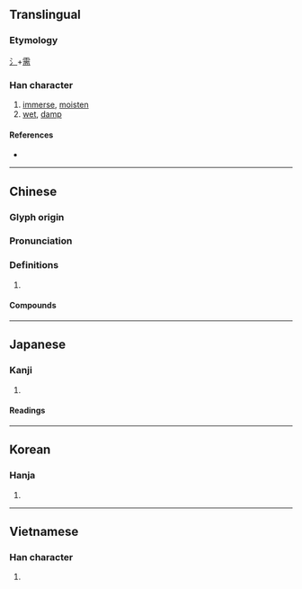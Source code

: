 {{character info/new}}
==Translingual==

===Etymology===
[[氵]]+[[需]]

===Han character===
{{Han char|rn=85|rad=水|as=14|sn=17|four=31127|canj=EMBB|ids=⿰氵需}}

# [[immerse]], [[moisten]]
# [[wet]], [[damp]]

====References====
* {{Han ref|kx=0656.080|dkj=18504|dj=1066.120|hdz=31768.030|uh=6FE1|ud=28641|bh=C0E1|bd=49377}}

----

==Chinese==
{{zh-forms}}

===Glyph origin===
{{Han etym}}

===Pronunciation===
{{zh-pron
|m=rú
|c=jyu4
|mc=y
|oc=y
|cat=
}}

===Definitions===
{{zh-hanzi}}

# {{rfdef|zh}}

====Compounds====
{{zh-der|以沫相濡|日濡月染|沾濡|洽濡|涵濡|涸鱗濡沫|澍濡|濡化|濡忍|濡染|濡沫涸轍|濡溼|濡滯|濡筆|濡跡|濡首|狐濡尾|目染耳濡|相呴相濡|相濡以沫|耳染目濡|耳濡目染|霑濡}}

----

==Japanese==

===Kanji===
{{ja-kanji|grade=n|rs=水14}}

# {{l|en|wet}}

====Readings====
{{ja-readings
|goon=にゅう
|kanon=じゅ
|kun=ぬ-れる, ぬれ-る, ぬ-らす, ぬら-す, うるお-う, うるお-す
}}

----

==Korean==

===Hanja===
{{ko-hanja|hangeul=유|eumhun=|rv=yu|mr=yu|y=yu}}

# {{defn|lang=ko|sort=水14}}

----

==Vietnamese==

===Han character===
{{vi-readings|rs=水14| hanviet = nhụa}}

# {{defn|lang=vi|sort=水14}}